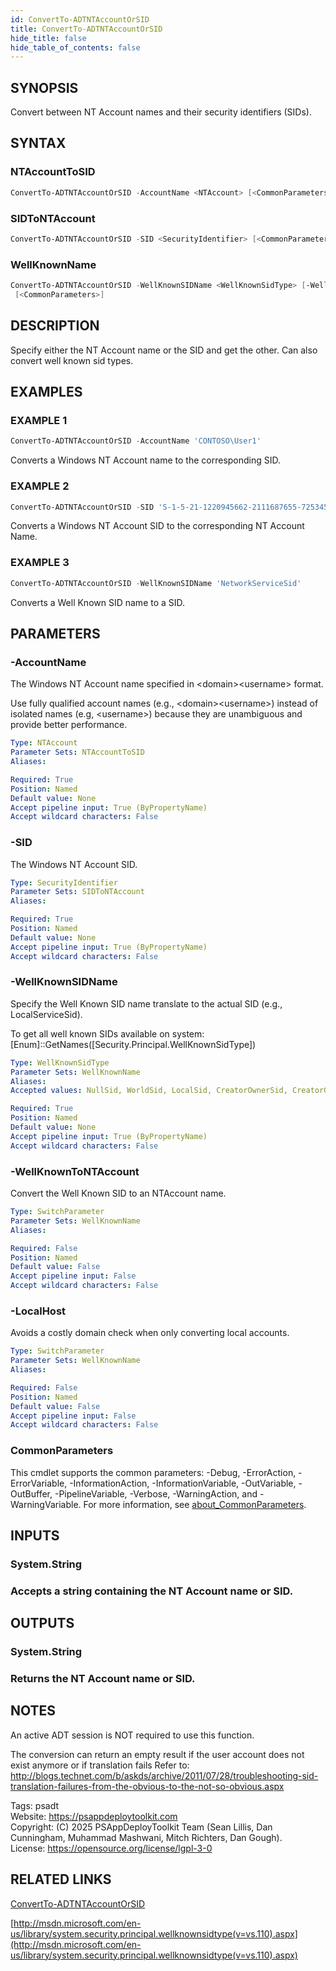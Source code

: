 ```yaml
---
id: ConvertTo-ADTNTAccountOrSID
title: ConvertTo-ADTNTAccountOrSID
hide_title: false
hide_table_of_contents: false
---
```


## SYNOPSIS

Convert between NT Account names and their security identifiers (SIDs).

## SYNTAX

### NTAccountToSID

```powershell
ConvertTo-ADTNTAccountOrSID -AccountName <NTAccount> [<CommonParameters>]
```

### SIDToNTAccount

```powershell
ConvertTo-ADTNTAccountOrSID -SID <SecurityIdentifier> [<CommonParameters>]
```

### WellKnownName

```powershell
ConvertTo-ADTNTAccountOrSID -WellKnownSIDName <WellKnownSidType> [-WellKnownToNTAccount] [-LocalHost]
 [<CommonParameters>]
```

## DESCRIPTION

Specify either the NT Account name or the SID and get the other.
Can also convert well known sid types.

## EXAMPLES

### EXAMPLE 1

```powershell
ConvertTo-ADTNTAccountOrSID -AccountName 'CONTOSO\User1'
```

Converts a Windows NT Account name to the corresponding SID.

### EXAMPLE 2

```powershell
ConvertTo-ADTNTAccountOrSID -SID 'S-1-5-21-1220945662-2111687655-725345543-14012660'
```

Converts a Windows NT Account SID to the corresponding NT Account Name.

### EXAMPLE 3

```powershell
ConvertTo-ADTNTAccountOrSID -WellKnownSIDName 'NetworkServiceSid'
```

Converts a Well Known SID name to a SID.

## PARAMETERS

### -AccountName

The Windows NT Account name specified in &lt;domain&gt;&lt;username&gt; format.

Use fully qualified account names (e.g., &lt;domain&gt;&lt;username&gt;) instead of isolated names (e.g, &lt;username&gt;) because they are unambiguous and provide better performance.

```yaml
Type: NTAccount
Parameter Sets: NTAccountToSID
Aliases:

Required: True
Position: Named
Default value: None
Accept pipeline input: True (ByPropertyName)
Accept wildcard characters: False
```

### -SID

The Windows NT Account SID.

```yaml
Type: SecurityIdentifier
Parameter Sets: SIDToNTAccount
Aliases:

Required: True
Position: Named
Default value: None
Accept pipeline input: True (ByPropertyName)
Accept wildcard characters: False
```

### -WellKnownSIDName

Specify the Well Known SID name translate to the actual SID (e.g., LocalServiceSid).

To get all well known SIDs available on system: [Enum]::GetNames([Security.Principal.WellKnownSidType])

```yaml
Type: WellKnownSidType
Parameter Sets: WellKnownName
Aliases:
Accepted values: NullSid, WorldSid, LocalSid, CreatorOwnerSid, CreatorGroupSid, CreatorOwnerServerSid, CreatorGroupServerSid, NTAuthoritySid, DialupSid, NetworkSid, BatchSid, InteractiveSid, ServiceSid, AnonymousSid, ProxySid, EnterpriseControllersSid, SelfSid, AuthenticatedUserSid, RestrictedCodeSid, TerminalServerSid, RemoteLogonIdSid, LogonIdsSid, LocalSystemSid, LocalServiceSid, NetworkServiceSid, BuiltinDomainSid, BuiltinAdministratorsSid, BuiltinUsersSid, BuiltinGuestsSid, BuiltinPowerUsersSid, BuiltinAccountOperatorsSid, BuiltinSystemOperatorsSid, BuiltinPrintOperatorsSid, BuiltinBackupOperatorsSid, BuiltinReplicatorSid, BuiltinPreWindows2000CompatibleAccessSid, BuiltinRemoteDesktopUsersSid, BuiltinNetworkConfigurationOperatorsSid, AccountAdministratorSid, AccountGuestSid, AccountKrbtgtSid, AccountDomainAdminsSid, AccountDomainUsersSid, AccountDomainGuestsSid, AccountComputersSid, AccountControllersSid, AccountCertAdminsSid, AccountSchemaAdminsSid, AccountEnterpriseAdminsSid, AccountPolicyAdminsSid, AccountRasAndIasServersSid, NtlmAuthenticationSid, DigestAuthenticationSid, SChannelAuthenticationSid, ThisOrganizationSid, OtherOrganizationSid, BuiltinIncomingForestTrustBuildersSid, BuiltinPerformanceMonitoringUsersSid, BuiltinPerformanceLoggingUsersSid, BuiltinAuthorizationAccessSid, WinBuiltinTerminalServerLicenseServersSid, MaxDefined

Required: True
Position: Named
Default value: None
Accept pipeline input: True (ByPropertyName)
Accept wildcard characters: False
```

### -WellKnownToNTAccount

Convert the Well Known SID to an NTAccount name.

```yaml
Type: SwitchParameter
Parameter Sets: WellKnownName
Aliases:

Required: False
Position: Named
Default value: False
Accept pipeline input: False
Accept wildcard characters: False
```

### -LocalHost

Avoids a costly domain check when only converting local accounts.

```yaml
Type: SwitchParameter
Parameter Sets: WellKnownName
Aliases:

Required: False
Position: Named
Default value: False
Accept pipeline input: False
Accept wildcard characters: False
```

### CommonParameters

This cmdlet supports the common parameters: -Debug, -ErrorAction, -ErrorVariable, -InformationAction, -InformationVariable, -OutVariable, -OutBuffer, -PipelineVariable, -Verbose, -WarningAction, and -WarningVariable. For more information, see [about_CommonParameters](http://go.microsoft.com/fwlink/?LinkID=113216).

## INPUTS

### System.String

### Accepts a string containing the NT Account name or SID.
## OUTPUTS

### System.String

### Returns the NT Account name or SID.
## NOTES
An active ADT session is NOT required to use this function.

The conversion can return an empty result if the user account does not exist anymore or if translation fails Refer to: http://blogs.technet.com/b/askds/archive/2011/07/28/troubleshooting-sid-translation-failures-from-the-obvious-to-the-not-so-obvious.aspx

Tags: psadt<br />
Website: https://psappdeploytoolkit.com<br />
Copyright: (C) 2025 PSAppDeployToolkit Team (Sean Lillis, Dan Cunningham, Muhammad Mashwani, Mitch Richters, Dan Gough).<br />
License: https://opensource.org/license/lgpl-3-0

## RELATED LINKS

[ConvertTo-ADTNTAccountOrSID](./ConvertTo-ADTNTAccountOrSID.mdx)

[http://msdn.microsoft.com/en-us/library/system.security.principal.wellknownsidtype(v=vs.110).aspx](http://msdn.microsoft.com/en-us/library/system.security.principal.wellknownsidtype(v=vs.110).aspx)
